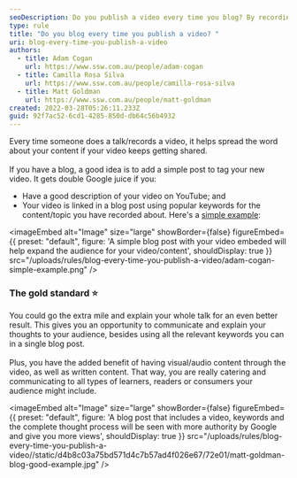 ```yaml
---
seoDescription: Do you publish a video every time you blog? By recording a video and publishing it on YouTube, you're helping spread the word about your content. Consider linking your video in a simple blog post with a good description, popular keywords, and an explanation of your thoughts to expand your audience.
type: rule
title: "Do you blog every time you publish a video? "
uri: blog-every-time-you-publish-a-video
authors:
  - title: Adam Cogan
    url: https://www.ssw.com.au/people/adam-cogan
  - title: Camilla Rosa Silva
    url: https://www.ssw.com.au/people/camilla-rosa-silva
  - title: Matt Goldman
    url: https://www.ssw.com.au/people/matt-goldman
created: 2022-03-28T05:26:11.233Z
guid: 92f7ac52-6cd1-4285-850d-db64c56b4932
---
```


Every time someone does a talk/records a video, it helps spread the word about your content if your video keeps getting shared. \
\
If you have a blog, a good idea is to add a simple post to tag your new video. It gets double Google juice if you:

* Have a good description of your video on YouTube; and
* Your video is linked in a blog post using popular keywords for the content/topic you have recorded about.
Here's a [simple example](https://adamcogan.com/2022/03/28/tech-debt-do-you-know-the-best-way-to-handle-it/):


<imageEmbed
  alt="Image"
  size="large"
  showBorder={false}
  figureEmbed={{
    preset: "default",
    figure: 'A simple blog post with your video embeded will help expand the audience for your video/content',
    shouldDisplay: true
  }}
  src="/uploads/rules/blog-every-time-you-publish-a-video/adam-cogan-simple-example.png"
/>

### **The gold standard ⭐**

You could go the extra mile and explain your whole talk for an even better result. This gives you an opportunity to communicate and explain your thoughts to your audience, besides using all the relevant keywords you can in a single blog post. \
\
Plus, you have the added benefit of having visual/audio content through the video, as well as written content. That way, you are really catering and communicating to all types of learners, readers or consumers your audience might include.


<imageEmbed
  alt="Image"
  size="large"
  showBorder={false}
  figureEmbed={{
    preset: "default",
    figure: 'A blog post that includes a video, keywords and the complete thought process will be seen with more authority by Google and give you more views',
    shouldDisplay: true
  }}
  src="/uploads/rules/blog-every-time-you-publish-a-video//static/d4b8c03a75bd571d4c7b57ad4f026e67/72e01/matt-goldman-blog-good-example.jpg"
/>